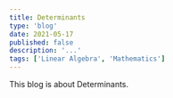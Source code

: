 ---
title: Determinants
type: 'blog'
date: 2021-05-17
published: false
description: '...'
tags: ['Linear Algebra', 'Mathematics']
---

This blog is about Determinants.
